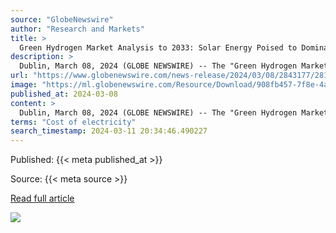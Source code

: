 ```yaml
---
source: "GlobeNewswire"
author: "Research and Markets"
title: >
  Green Hydrogen Market Analysis to 2033: Solar Energy Poised to Dominate the Global Market as Cost Reductions Drive Economic Viability
description: >
  Dublin, March 08, 2024 (GLOBE NEWSWIRE) -- The "Green Hydrogen Market - A Global and Regional Analysis: Focus on Application, Technology, Renewable Energy Source, and Region - Analysis and Forecast, 2023-2033" report has been added to ResearchAndMarkets.com's…
url: "https://www.globenewswire.com/news-release/2024/03/08/2843177/28124/en/Green-Hydrogen-Market-Analysis-to-2033-Solar-Energy-Poised-to-Dominate-the-Global-Market-as-Cost-Reductions-Drive-Economic-Viability.html"
image: "https://ml.globenewswire.com/Resource/Download/908fb457-7f8e-4a08-9081-5565e3dfb3d7"
published_at: 2024-03-08
content: >
  Dublin, March 08, 2024 (GLOBE NEWSWIRE) -- The "Green Hydrogen Market - A Global and Regional Analysis: Focus on Application, Technology, Renewable Energy Source, and Region - Analysis and Forecast, … [+13506 chars]
terms: "Cost of electricity"
search_timestamp: 2024-03-11 20:34:46.490227
---
```



Published: {{< meta published_at >}}


Source: {{< meta source >}}


[Read full article]({{< meta url >}}){target='_blank'}



![](`r rmarkdown::metadata$image[1]`)
